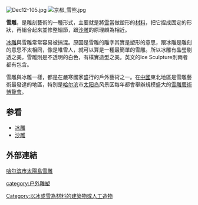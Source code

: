 [[File:Dec12-105.jpg|thumb]]
[[File:京都_雪熊.jpg|thumb]]

'''雪雕'''，是雕刻藝術的一種形式，主要就是將[[雪|雪]]當做塑形的[[材料|材料]]，把它捏成固定的形狀，再組合起來並修整細節，跟[[沙雕|沙雕]]的原理頗為相近。

[[冰雕|冰雕]]與雪雕常常容易被搞混。原因是雪雕的雕字其實是塑形的意思，跟冰雕是雕刻的意思不太相同，像是堆雪人，就可以算是一種最簡單的雪雕。所以冰雕有晶瑩剔透之美，雪雕則是不透明的白色，有樸實造型之美。英文的Ice Sculpture則兩者都有包含。

雪雕與冰雕一樣，都是在嚴寒國家盛行的戶外藝術之一。在[[中國|中國]]東北地區是雪雕藝術最發達的地區，特別是[[哈尔滨|哈尔滨]]市[[太阳岛|太阳岛]]风景区每年都會舉辦規模盛大的[[太阳岛国际雪雕艺术博览会|雪雕藝術博覽會]]。

==参看==
*[[冰雕|冰雕]]
*[[沙雕|沙雕]]


== 外部連結 ==
[https://web.archive.org/web/20050106204806/http://harbin.china.com.cn/market/hebpd/397386.htm 哈尔滨市太陽島雪雕]

[[category:户外雕塑|category:户外雕塑]]
[[Category:以冰或雪為材料的建築物或人工造物|Category:以冰或雪為材料的建築物或人工造物]]